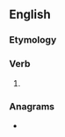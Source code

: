 ==English==

===Etymology===
{{suffix|en|signify|eth}}

===Verb===
{{head|en|verb form}}

# {{lb|en|archaic}} {{en-third-person singular of|signify}}

===Anagrams===
* {{anagrams|en|a=efghiiinst|thingifies}}